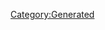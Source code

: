 {{Texts/Music
 |ID=79
 |MusicName=イゾラド
 |OfficialName=イゾラド
 |VocalName=シェリル・ノーム starring May'n
 |VocalNameLF=シェリル・ノーム starring May'n
 |Description=作品：劇場版マクロスF〜イツワリノウタヒメ〜<br/><br/>歌手：シェリル・ノーム starring May'n<br/><br/>作詞：山田稔明<br/>作曲：菅野よう子
 |BuyURL=https://recochoku.jp/song/S20279293/single?ds=34296067
 |StoryDesc=
 |StoryTitle=
 |BannerId=0
 |AnmStoreURL=
}}
[[Category:Generated]]
